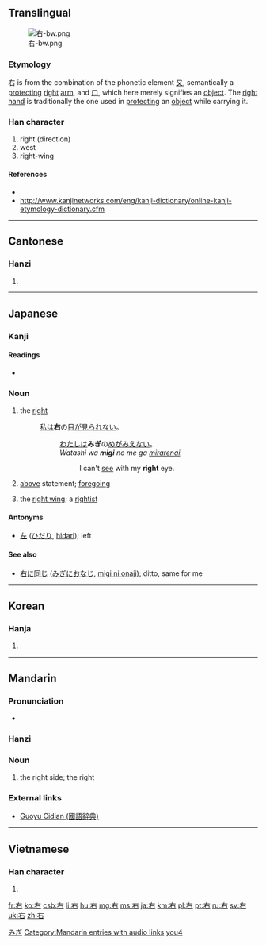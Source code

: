 {{also|石|磊}}
==Translingual==
[[File:右-bw.png|thumb]]
===Etymology===
右 is from the combination of the phonetic element [[又]], semantically a [[protecting]] [[right]] [[arm]], and [[口]], which here merely signifies an [[object]]. The [[right]] [[hand]] is traditionally the one used in [[protecting]] an [[object]] while carrying it.

===Han character===
{{Han char|rn=30|rad=口|as=02|sn=5|four=4060<sub>0</sub>|canj=大口 (KR)}}

# right (direction)
# west
# right-wing

====References====
* {{Han ref|kx=0173.050|dkj=03250|dj=0385.010|hdz=10569.010|uh=53F3|ud=21491|bh=A56B|bd=42347}}
* http://www.kanjinetworks.com/eng/kanji-dictionary/online-kanji-etymology-dictionary.cfm

----

==Cantonese==

===Hanzi===
{{yue-hanzi|jyut=|y=yau6}}

# {{defn|Cantonese|sort=口02}}

----

==Japanese==

===Kanji===
{{ja-kanji|grade=1|rs=口02}}

====Readings====
* {{ja-readings|on=[[う]] (u), [[ゆう]] (yū)|kun=[[みぎ]] (migi)}}

===Noun===
{{ja-noun|kk|hira=みぎ|rom=migi}}

# {{context|direction}} the [[right]]
#: [[私]]は'''右'''の[[目]]が[[見る|見られない]]。
#:: [[わたし]]は'''みぎ'''の[[め]]が[[みる|みえない]]。
#:: ''Watashi wa '''migi''' no me ga [[miru|mirarenai]].''
#::: I can't [[see]] with my '''right''' eye.
# [[above]] statement; [[foregoing]]
# {{context|politics|lang=ja}} the [[right wing]]; a [[rightist]]

====Antonyms====
* {{sense|right}} [[左]] ([[ひだり]], [[hidari]]); left

====See also====
* [[右に同じ]] ([[みぎにおなじ]], [[migi ni onaji]]); ditto, same for me

[[Category:1000 Japanese basic words|みぎ]]

----

==Korean==

===Hanja===
{{ko-hanja|hangeul=우|eumhun=오른쪽|rv=u|mr=u}}

# {{defn|Korean|sort=口02}}

----

==Mandarin==
{{zh-hanzi|[[右]]}}

===Pronunciation===
* {{audio|zh-yòu.ogg|audio}}

===Hanzi===
{{cmn-hanzi|pin=[[yòu]] ([[you4]])|wg=yu<sup>4</sup>}}

===Noun===
{{cmn-noun|ts|pin=yòu|pint=you4|rs=口02}}

# {{Beginning Mandarin|lang=zh-tw|skey=口02}} the right side; the right

===External links===
* [http://140.111.34.46/cgi-bin/dict/GetContent.cgi?Database=dict&DocNum=148110&GraphicWord=yes&QueryString=%A5k Guoyu Cidian (國語辭典)]

[[Category:Mandarin entries with audio links]]
[[Category:zh-cn:Beginning Mandarin|you4]]

----

==Vietnamese==

===Han character===
{{vi-hantu|[[hữu]]|rs=口02}}

# {{defn|Vietnamese|sort=口02}}

[[fr:右]]
[[ko:右]]
[[csb:右]]
[[li:右]]
[[hu:右]]
[[mg:右]]
[[ms:右]]
[[ja:右]]
[[km:右]]
[[pl:右]]
[[pt:右]]
[[ru:右]]
[[sv:右]]
[[uk:右]]
[[zh:右]]